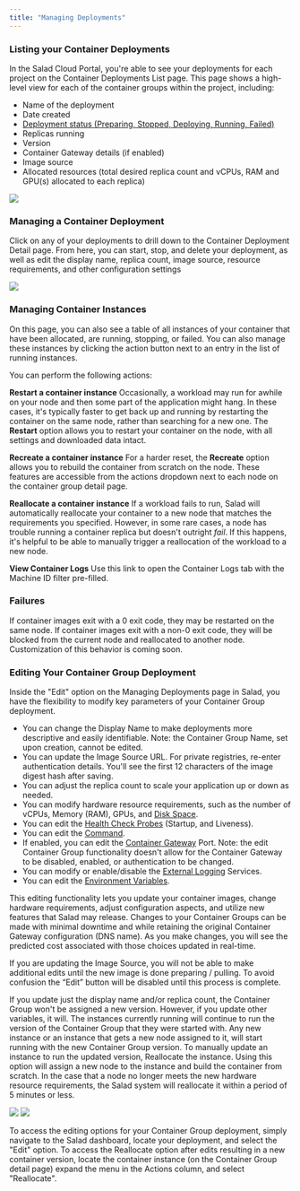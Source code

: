 ```yaml
---
title: "Managing Deployments"
---
```


### Listing your Container Deployments

In the Salad Cloud Portal, you're able to see your deployments for each project on the Container Deployments List page. This page shows a high-level view for each of the container groups within the project, including:

- Name of the deployment
- Date created
- [Deployment status (Preparing, Stopped, Deploying, Running, Failed)](/container-engine/deployment-lifecycle)
- Replicas running
- Version
- Container Gateway details (if enabled)
- Image source
- Allocated resources (total desired replica count and vCPUs, RAM and GPU(s) allocated to each replica)

<img src="/container-engine/images/5ef427e-image.png"/>



### Managing a Container Deployment

Click on any of your deployments to drill down to the Container Deployment Detail page. From here, you can start, stop, and delete your deployment, as well as edit the display name, replica count, image source, resource requirements, and other configuration settings

<img src="/container-engine/images/92a596a-image.png"/>



### Managing Container Instances

On this page, you can also see a table of all instances of your container that have been allocated, are running, stopping, or failed. You can also manage these instances by clicking the action button next to an entry in the list of running instances.

You can perform the following actions:

**Restart a container instance** Occasionally, a workload may run for awhile on your node and then some part of the application might hang. In these cases, it's typically faster to get back up and running by restarting the container on the same node, rather than searching for a new one. The **Restart** option allows you to restart your container on the node, with all settings and downloaded data intact.

**Recreate a container instance** For a harder reset, the **Recreate** option allows you to rebuild the container from scratch on the node. These features are accessible from the actions dropdown next to each node on the container group detail page.

**Reallocate a container instance** If a workload fails to run, Salad will automatically reallocate your container to a new node that matches the requirements you specified. However, in some rare cases, a node has trouble running a container replica but doesn't outright _fail_. If this happens, it's helpful to be able to manually trigger a reallocation of the workload to a new node.

**View Container Logs** Use this link to open the Container Logs tab with the Machine ID filter pre-filled.



### Failures

If container images exit with a 0 exit code, they may be restarted on the same node. If container images exit with a non-0 exit code, they will be blocked from the current node and reallocated to another node. Customization of this behavior is coming soon.

### Editing Your Container Group Deployment

Inside the "Edit" option on the Managing Deployments page in Salad, you have the flexibility to modify key parameters of your Container Group deployment.

- You can change the Display Name to make deployments more descriptive and easily identifiable. Note: the Container Group Name, set upon creation, cannot be edited.
- You can update the Image Source URL. For private registries, re-enter authentication details. You'll see the first 12 characters of the image digest hash after saving.
- You can adjust the replica count to scale your application up or down as needed.
- You can modify hardware resource requirements, such as the number of vCPUs, Memory (RAM), GPUs, and [Disk Space](/container-engine/disk-space).
- You can edit the [Health Check Probes](/container-engine/health-probes) (Startup, and Liveness).
- You can edit the [Command](/container-engine/specifying-a-command).
- If enabled, you can edit the [Container Gateway](/container-engine/networking) Port. Note: the edit Container Group functionality doesn't allow for the Container Gateway to be disabled, enabled, or authentication to be changed.
- You can modify or enable/disable the [External Logging](/container-engine/external-logging) Services.
- You can edit the [Environment Variables](/container-engine/environment-variables).

This editing functionality lets you update your container images, change hardware requirements, adjust configuration aspects, and utilize new features that Salad may release. Changes to your Container Groups can be made with minimal downtime and while retaining the original Container Gateway configuration (DNS name). As you make changes, you will see the predicted cost associated with those choices updated in real-time.

If you are updating the Image Source, you will not be able to make additional edits until the new image is done preparing / pulling. To avoid confusion the “Edit” button will be disabled until this process is complete.

If you update just the display name and/or replica count, the Container Group won't be assigned a new version. However, if you update other variables, it will. The instances currently running will continue to run the version of the Container Group that they were started with. Any new instance or an instance that gets a new node assigned to it, will start running with the new Container Group version. To manually update an instance to run the updated version, Reallocate the instance. Using this option will assign a new node to the instance and build the container from scratch. In the case that a node no longer meets the new hardware resource requirements, the Salad system will reallocate it within a period of 5 minutes or less.

<img src="/container-engine/images/271b376-image.png"/>


<img src="/container-engine/images/7bd5e3f-image.png"/>



To access the editing options for your Container Group deployment, simply navigate to the Salad dashboard, locate your deployment, and select the "Edit" option. To access the Reallocate option after edits resulting in a new container version, locate the container instance (on the Container Group detail page) expand the menu in the Actions column, and select "Reallocate".
